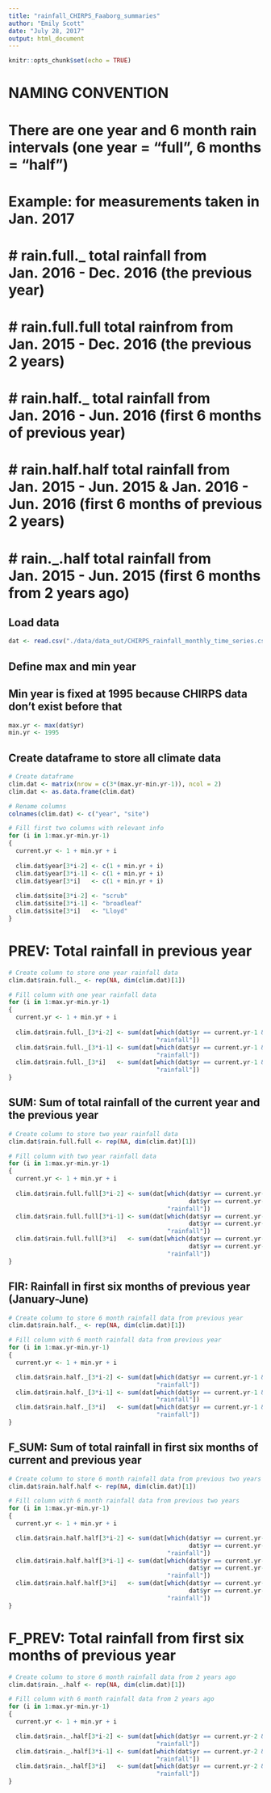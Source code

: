 ```yaml
---
title: "rainfall_CHIRPS_Faaborg_summaries"
author: "Emily Scott"
date: "July 28, 2017"
output: html_document
---
```


```r
knitr::opts_chunk$set(echo = TRUE)
```

# NAMING CONVENTION
# There are one year and 6 month rain intervals (one year = "full", 6 months = "half")
# Example: for measurements taken in Jan. 2017
#   # rain.full._         total rainfall from Jan. 2016 - Dec. 2016 (the previous year)
#   # rain.full.full      total rainfrom from Jan. 2015 - Dec. 2016 (the previous 2 years)
#   # rain.half._         total rainfall from Jan. 2016 - Jun. 2016 (first 6 months of previous year)
#   # rain.half.half      total rainfall from Jan. 2015 - Jun. 2015 & Jan. 2016 - Jun. 2016 (first 6 months of previous 2 years)
#   # rain._.half         total rainfall from Jan. 2015 - Jun. 2015 (first 6 months from 2 years ago)

## Load data
```r
dat <- read.csv("./data/data_out/CHIRPS_rainfall_monthly_time_series.csv")
```

## Define max and min year
## Min year is fixed at 1995 because CHIRPS data don't exist before that
```r
max.yr <- max(dat$yr)
min.yr <- 1995
```

## Create dataframe to store all climate data
```r
# Create dataframe
clim.dat <- matrix(nrow = c(3*(max.yr-min.yr-1)), ncol = 2)
clim.dat <- as.data.frame(clim.dat)

# Rename columns
colnames(clim.dat) <- c("year", "site")

# Fill first two columns with relevant info
for (i in 1:max.yr-min.yr-1)
{
  current.yr <- 1 + min.yr + i
  
  clim.dat$year[3*i-2] <- c(1 + min.yr + i)
  clim.dat$year[3*i-1] <- c(1 + min.yr + i)
  clim.dat$year[3*i]   <- c(1 + min.yr + i)
  
  clim.dat$site[3*i-2] <- "scrub"
  clim.dat$site[3*i-1] <- "broadleaf"
  clim.dat$site[3*i]   <- "Lloyd"
}
```

# PREV: Total rainfall in previous year
```r
# Create column to store one year rainfall data
clim.dat$rain.full._ <- rep(NA, dim(clim.dat)[1])

# Fill column with one year rainfall data
for (i in 1:max.yr-min.yr-1)
{
  current.yr <- 1 + min.yr + i
  
  clim.dat$rain.full._[3*i-2] <- sum(dat[which(dat$yr == current.yr-1 & dat$site == "scrub"),
                                         "rainfall"])
  clim.dat$rain.full._[3*i-1] <- sum(dat[which(dat$yr == current.yr-1 & dat$site == "broadleaf"),
                                         "rainfall"])
  clim.dat$rain.full._[3*i]   <- sum(dat[which(dat$yr == current.yr-1 & dat$site == "Lloyd"),
                                         "rainfall"])
}
```

## SUM: Sum of total rainfall of the current year and the previous year
```r
# Create column to store two year rainfall data
clim.dat$rain.full.full <- rep(NA, dim(clim.dat)[1])

# Fill column with two year rainfall data
for (i in 1:max.yr-min.yr-1)
{
  current.yr <- 1 + min.yr + i
  
  clim.dat$rain.full.full[3*i-2] <- sum(dat[which(dat$yr == current.yr-1 & dat$site == "scrub"| 
                                                  dat$yr == current.yr-2 & dat$site == "scrub"),
                                            "rainfall"])
  clim.dat$rain.full.full[3*i-1] <- sum(dat[which(dat$yr == current.yr-1 & dat$site == "broadleaf"| 
                                                  dat$yr == current.yr-2 & dat$site == "broadleaf"),
                                            "rainfall"])
  clim.dat$rain.full.full[3*i]   <- sum(dat[which(dat$yr == current.yr-1 & dat$site == "Lloyd"| 
                                                  dat$yr == current.yr-2 & dat$site == "Lloyd"),
                                            "rainfall"])
}
```

## FIR: Rainfall in first six months of previous year (January-June)
```r
# Create column to store 6 month rainfall data from previous year
clim.dat$rain.half._ <- rep(NA, dim(clim.dat)[1])

# Fill column with 6 month rainfall data from previous year
for (i in 1:max.yr-min.yr-1)
{
  current.yr <- 1 + min.yr + i

  clim.dat$rain.half._[3*i-2] <- sum(dat[which(dat$yr == current.yr-1 & dat$site == "scrub" & dat$mo.no %in% c(1:6)),
                                         "rainfall"])
  clim.dat$rain.half._[3*i-1] <- sum(dat[which(dat$yr == current.yr-1 & dat$site == "broadleaf" & dat$mo.no %in% c(1:6)),
                                         "rainfall"])
  clim.dat$rain.half._[3*i]   <- sum(dat[which(dat$yr == current.yr-1 & dat$site == "Lloyd" & dat$mo.no %in% c(1:6)),
                                         "rainfall"])
}
```

## F_SUM: Sum of total rainfall in first six months of current and previous year
```r
# Create column to store 6 month rainfall data from previous two years
clim.dat$rain.half.half <- rep(NA, dim(clim.dat)[1])

# Fill column with 6 month rainfall data from previous two years
for (i in 1:max.yr-min.yr-1)
{
  current.yr <- 1 + min.yr + i

  clim.dat$rain.half.half[3*i-2] <- sum(dat[which(dat$yr == current.yr-1 & dat$site == "scrub" & dat$mo.no %in% c(1:6)| 
                                                  dat$yr == current.yr-2 & dat$site == "scrub" & dat$mo.no %in% c(1:6)),
                                            "rainfall"])
  clim.dat$rain.half.half[3*i-1] <- sum(dat[which(dat$yr == current.yr-1 & dat$site == "broadleaf" & dat$mo.no %in% c(1:6)| 
                                                  dat$yr == current.yr-2 & dat$site == "broadleaf" & dat$mo.no %in% c(1:6)),
                                            "rainfall"])
  clim.dat$rain.half.half[3*i]   <- sum(dat[which(dat$yr == current.yr-1 & dat$site == "Lloyd" & dat$mo.no %in% c(1:6)| 
                                                  dat$yr == current.yr-2 & dat$site == "Lloyd" & dat$mo.no %in% c(1:6)),
                                            "rainfall"])
}
```

# F_PREV: Total rainfall from first six months of previous year
```r
# Create column to store 6 month rainfall data from 2 years ago
clim.dat$rain._.half <- rep(NA, dim(clim.dat)[1])

# Fill column with 6 month rainfall data from 2 years ago
for (i in 1:max.yr-min.yr-1)
{
  current.yr <- 1 + min.yr + i

  clim.dat$rain._.half[3*i-2] <- sum(dat[which(dat$yr == current.yr-2 & dat$site == "scrub" & dat$mo.no %in% c(1:6)),
                                         "rainfall"])
  clim.dat$rain._.half[3*i-1] <- sum(dat[which(dat$yr == current.yr-2 & dat$site == "broadleaf" & dat$mo.no %in% c(1:6)),
                                         "rainfall"])
  clim.dat$rain._.half[3*i]   <- sum(dat[which(dat$yr == current.yr-2 & dat$site == "Lloyd" & dat$mo.no %in% c(1:6)),
                                         "rainfall"])
}
```
